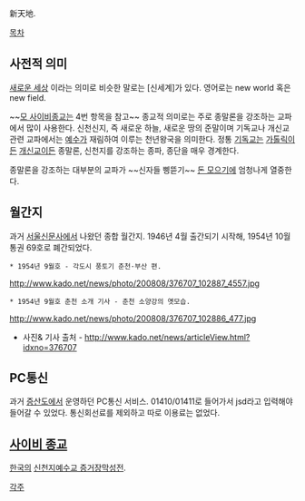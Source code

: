 新天地. 

[[목차]]

== 사전적 의미 ==
[http://dic.search.naver.com/search.naver?where=ldic&sm=tab_jum&ie=utf8&query=%EC%8B%A0%EC%B2%9C%EC%A7%80 새로운 세상] 이라는 의미로 비슷한 말로는 [신세계]가 있다. 영어로는 new world 혹은 new field.

~~[[신천지예수교 증거장막성전|모 사이비종교]]는 4번 항목을 참고~~
종교적 의미로는 주로 종말론을 강조하는 교파에서 많이 사용한다. 신천신지, 즉 새로운 하늘, 새로운 땅의 준말이며 기독교나 개신교 관련 교파에서는 [[예수]]가 재림하여 이루는 천년왕국을 의미한다. 정통 [[기독교]]는 [[가톨릭]]이든 [[개신교]]이든 종말론, 신천지를 강조하는 종파, 종단을 매우 경계한다.

종말론을 강조하는 대부분의 교파가 ~~신자들 삥뜯기~~ [[헌금|돈 모으기]]에 엄청나게 열중한다.

== 월간지 ==
과거 [[서울신문]]사에서 나왔던 종합 월간지. 1946년 4월 출간되기 시작해, 1954년 10월 통권 69호로 폐간되었다.

 * 1954년 9월호 - 각도시 풍토기 춘천·부산 편.
http://www.kado.net/news/photo/200808/376707_102887_4557.jpg

 * 1954년 9월호 춘천 소개 기사 - 춘천 소양강의 옛모습.
http://www.kado.net/news/photo/200808/376707_102886_477.jpg

* 사진& 기사 출처 - http://www.kado.net/news/articleView.html?idxno=376707

== PC통신 ==
과거 [[증산도]]에서 운영하던 PC통신 서비스. 01410/01411로 들어가서 jsd라고 입력해야 들어갈 수 있었다. 통신회선료를 제외하고 따로 이용료는 없었다.

== [[사이비 종교]] ==
[[한국]]의 [[신천지예수교 증거장막성전]].

[[각주]]
